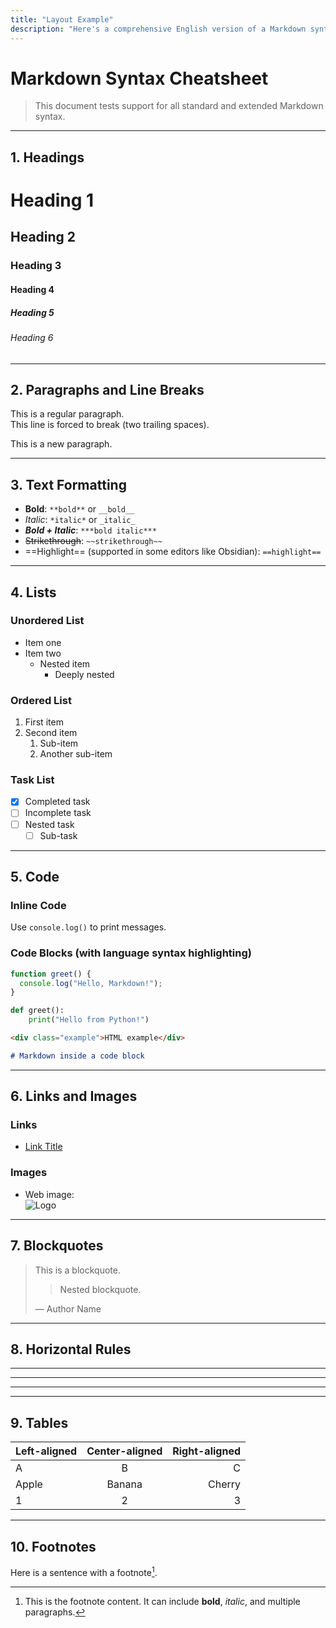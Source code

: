 ```yaml
---
title: "Layout Example"
description: "Here's a comprehensive English version of a Markdown syntax reference document that includes all common Markdown elements. "
---
```


# Markdown Syntax Cheatsheet

> This document tests support for all standard and extended Markdown syntax.

---

## 1. Headings

# Heading 1
## Heading 2
### Heading 3
#### Heading 4
##### Heading 5
###### Heading 6

---

## 2. Paragraphs and Line Breaks

This is a regular paragraph.  
This line is forced to break (two trailing spaces).

This is a new paragraph.

---

## 3. Text Formatting

- **Bold**: `**bold**` or `__bold__`
- *Italic*: `*italic*` or `_italic_`
- ***Bold + Italic***: `***bold italic***`
- ~~Strikethrough~~: `~~strikethrough~~`
- ==Highlight== (supported in some editors like Obsidian): `==highlight==`

---

## 4. Lists

### Unordered List
- Item one
- Item two
  - Nested item
    - Deeply nested

### Ordered List
1. First item
2. Second item
   1. Sub-item
   2. Another sub-item

### Task List
- [x] Completed task
- [ ] Incomplete task
- [ ] Nested task
  - [ ] Sub-task

---

## 5. Code

### Inline Code
Use `console.log()` to print messages.

### Code Blocks (with language syntax highlighting)
```javascript
function greet() {
  console.log("Hello, Markdown!");
}
```

```python
def greet():
    print("Hello from Python!")
```

```html
<div class="example">HTML example</div>
```

```markdown
# Markdown inside a code block
```

---

## 6. Links and Images

### Links
- [Link Title](https://uxspot.mintlify.app)

[example]: https://example.com "Optional title"

### Images
- Web image:  
  ![Logo](https://mms.businesswire.com/media/20220511006193/zh-CN/1453434/5/4622381cGEG_Logo_2010_10_06_%28002%29.jpg?download=1)

---

## 7. Blockquotes

> This is a blockquote.
>
> > Nested blockquote.
>
> — Author Name

---

## 8. Horizontal Rules

---

***

___

---

## 9. Tables

| Left-aligned | Center-aligned | Right-aligned |
|:-------------|:--------------:|--------------:|
| A            | B              | C             |
| Apple        | Banana         | Cherry        |
| 1            | 2              | 3             |

---

## 10. Footnotes

Here is a sentence with a footnote[^1].

[^1]: This is the footnote content. It can include **bold**, *italic*, and multiple paragraphs.

